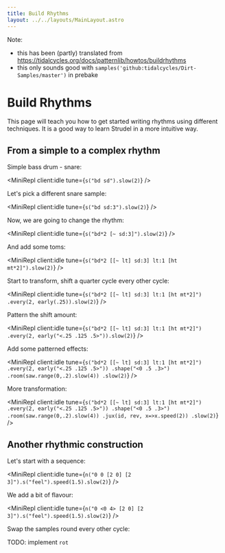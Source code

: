 ```yaml
---
title: Build Rhythms
layout: ../../layouts/MainLayout.astro
---
```



Note:

- this has been (partly) translated from https://tidalcycles.org/docs/patternlib/howtos/buildrhythms
- this only sounds good with `samples('github:tidalcycles/Dirt-Samples/master')` in prebake

# Build Rhythms

This page will teach you how to get started writing rhythms using different techniques. It is a good way to learn Strudel in a more intuitive way.

## From a simple to a complex rhythm

Simple bass drum - snare:

<MiniRepl client:idle tune={`s("bd sd").slow(2)`} />

Let's pick a different snare sample:

<MiniRepl client:idle tune={`s("bd sd:3").slow(2)`} />

Now, we are going to change the rhythm:

<MiniRepl client:idle tune={`s("bd*2 [~ sd:3]").slow(2)`} />

And add some toms:

<MiniRepl client:idle tune={`s("bd*2 [[~ lt] sd:3] lt:1 [ht mt*2]").slow(2)`} />

Start to transform, shift a quarter cycle every other cycle:

<MiniRepl
  client:idle
  tune={`s("bd*2 [[~ lt] sd:3] lt:1 [ht mt*2]")
.every(2, early(.25)).slow(2)`}
/>

Pattern the shift amount:

<MiniRepl
  client:idle
  tune={`s("bd*2 [[~ lt] sd:3] lt:1 [ht mt*2]")
.every(2, early("<.25 .125 .5>")).slow(2)`}
/>

Add some patterned effects:

<MiniRepl
  client:idle
  tune={`s("bd*2 [[~ lt] sd:3] lt:1 [ht mt*2]")
.every(2, early("<.25 .125 .5>"))
.shape("<0 .5 .3>")
.room(saw.range(0,.2).slow(4))
.slow(2)`}
/>

More transformation:

<MiniRepl
  client:idle
  tune={`s("bd*2 [[~ lt] sd:3] lt:1 [ht mt*2]")
.every(2, early("<.25 .125 .5>"))
.shape("<0 .5 .3>")
.room(saw.range(0,.2).slow(4))
.jux(id, rev, x=>x.speed(2))
.slow(2)`}
/>

## Another rhythmic construction

Let's start with a sequence:

<MiniRepl client:idle tune={`n("0 0 [2 0] [2 3]").s("feel").speed(1.5).slow(2)`} />

We add a bit of flavour:

<MiniRepl client:idle tune={`n("0 <0 4> [2 0] [2 3]").s("feel").speed(1.5).slow(2)`} />

Swap the samples round every other cycle:

TODO: implement `rot`
